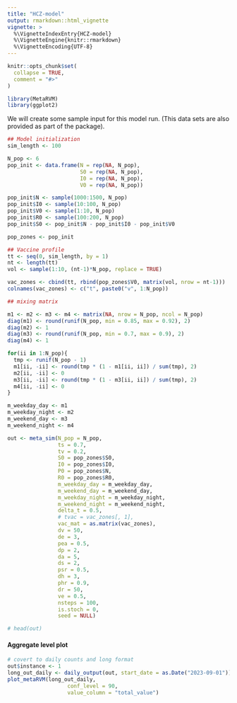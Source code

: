 ```yaml
---
title: "HCZ-model"
output: rmarkdown::html_vignette
vignette: >
  %\VignetteIndexEntry{HCZ-model}
  %\VignetteEngine{knitr::rmarkdown}
  %\VignetteEncoding{UTF-8}
---
```


```r
knitr::opts_chunk$set(
  collapse = TRUE,
  comment = "#>"
)
```

```r
library(MetaRVM)
library(ggplot2)
```

We will create some sample input for this model run. (This data sets are also provided as part of the package).


```r
## Model initialization
sim_length <- 100

N_pop <- 6
pop_init <- data.frame(N = rep(NA, N_pop),
                       S0 = rep(NA, N_pop),
                       I0 = rep(NA, N_pop),
                       V0 = rep(NA, N_pop))

pop_init$N <- sample(1000:1500, N_pop)
pop_init$I0 <- sample(10:100, N_pop)
pop_init$V0 <- sample(1:10, N_pop)
pop_init$R0 <- sample(100:200, N_pop)
pop_init$S0 <- pop_init$N - pop_init$I0 - pop_init$V0

pop_zones <- pop_init

## Vaccine profile
tt <- seq(0, sim_length, by = 1)
nt <- length(tt)
vol <- sample(1:10, (nt-1)*N_pop, replace = TRUE)

vac_zones <- cbind(tt, rbind(pop_zones$V0, matrix(vol, nrow = nt-1)))
colnames(vac_zones) <- c("t", paste0("v", 1:N_pop))

## mixing matrix

m1 <- m2 <- m3 <- m4 <- matrix(NA, nrow = N_pop, ncol = N_pop)
diag(m1) <- round(runif(N_pop, min = 0.85, max = 0.92), 2)
diag(m2) <- 1
diag(m3) <- round(runif(N_pop, min = 0.7, max = 0.9), 2)
diag(m4) <- 1

for(ii in 1:N_pop){
  tmp <- runif(N_pop - 1)
  m1[ii, -ii] <- round(tmp * (1 - m1[ii, ii]) / sum(tmp), 2)
  m2[ii, -ii] <- 0
  m3[ii, -ii] <- round(tmp * (1 - m3[ii, ii]) / sum(tmp), 2)
  m4[ii, -ii] <- 0
}

m_weekday_day <- m1
m_weekday_night <- m2
m_weekend_day <- m3
m_weekend_night <- m4
```


```r
out <- meta_sim(N_pop = N_pop,
                ts = 0.7,
                tv = 0.2,
                S0 = pop_zones$S0,
                I0 = pop_zones$I0,
                P0 = pop_zones$N,
                R0 = pop_zones$R0,
                m_weekday_day = m_weekday_day,
                m_weekend_day = m_weekend_day,
                m_weekday_night = m_weekday_night,
                m_weekend_night = m_weekend_night,
                delta_t = 0.5,
                # tvac = vac_zones[, 1],
                vac_mat = as.matrix(vac_zones),
                dv = 50,
                de = 3,
                pea = 0.5,
                dp = 2,
                da = 5,
                ds = 2,
                psr = 0.5,
                dh = 3,
                phr = 0.9,
                dr = 50,
                ve = 0.5,
                nsteps = 100,
                is.stoch = 0,
                seed = NULL)

# head(out)
```
#### Aggregate level plot

```r
# covert to daily counts and long format
out$instance <- 1
long_out_daily <- daily_output(out, start_date = as.Date("2023-09-01"))
plot_metaRVM(long_out_daily,
                   conf_level = 90,
                   value_column = "total_value")
```

